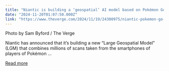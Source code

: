 ```yaml
---
title: "Niantic is building a ‘geospatial’ AI model based on Pokémon Go player data"
date: "2024-11-20T01:07:50.000Z"
link: "https://www.theverge.com/2024/11/19/24300975/niantic-pokemon-go-data-large-geospatial-model"
---
```


Photo by Sam Byford / The Verge
    

  
Niantic has announced that it’s building a new “Large Geospatial Model” (LGM) that combines millions of scans taken from the smartphones of players of Pokémon ...

[Read more](https://www.theverge.com/2024/11/19/24300975/niantic-pokemon-go-data-large-geospatial-model)
